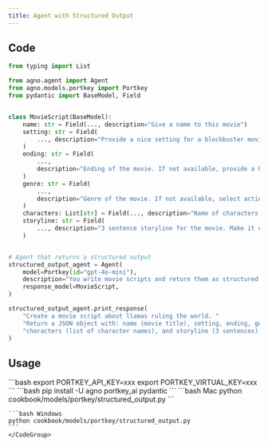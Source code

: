 ```yaml
---
title: Agent with Structured Output
---
```


## Code

```python cookbook/models/portkey/structured_output.py
from typing import List

from agno.agent import Agent
from agno.models.portkey import Portkey
from pydantic import BaseModel, Field


class MovieScript(BaseModel):
    name: str = Field(..., description="Give a name to this movie")
    setting: str = Field(
        ..., description="Provide a nice setting for a blockbuster movie."
    )
    ending: str = Field(
        ...,
        description="Ending of the movie. If not available, provide a happy ending.",
    )
    genre: str = Field(
        ...,
        description="Genre of the movie. If not available, select action, thriller or romantic comedy.",
    )
    characters: List[str] = Field(..., description="Name of characters for this movie.")
    storyline: str = Field(
        ..., description="3 sentence storyline for the movie. Make it exciting!"
    )


# Agent that returns a structured output
structured_output_agent = Agent(
    model=Portkey(id="gpt-4o-mini"),
    description="You write movie scripts and return them as structured JSON data.",
    response_model=MovieScript,
)

structured_output_agent.print_response(
    "Create a movie script about llamas ruling the world. "
    "Return a JSON object with: name (movie title), setting, ending, genre, "
    "characters (list of character names), and storyline (3 sentences)."
)
```

## Usage

<Steps>
  <Snippet file="create-venv-step.mdx" />

  <Step title="Set your API keys">
    ```bash
    export PORTKEY_API_KEY=xxx
    export PORTKEY_VIRTUAL_KEY=xxx
    ```
  </Step>

  <Step title="Install libraries">
    ```bash
    pip install -U agno portkey_ai pydantic
    ```
  </Step>

  <Step title="Run Agent">
    <CodeGroup>
    ```bash Mac
    python cookbook/models/portkey/structured_output.py
    ```

    ```bash Windows
    python cookbook/models/portkey/structured_output.py
    ```
    </CodeGroup>
  </Step>
</Steps>

